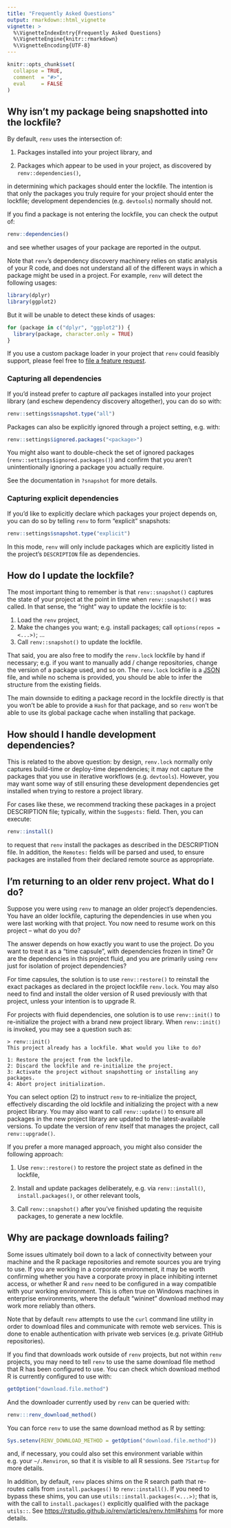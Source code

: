 ```yaml
---
title: "Frequently Asked Questions"
output: rmarkdown::html_vignette
vignette: >
  %\VignetteIndexEntry{Frequently Asked Questions}
  %\VignetteEngine{knitr::rmarkdown}
  %\VignetteEncoding{UTF-8}
---
```


```r
knitr::opts_chunk$set(
  collapse = TRUE,
  comment  = "#>",
  eval     = FALSE
)
```


## Why isn't my package being snapshotted into the lockfile?

By default, `renv` uses the intersection of:

1. Packages installed into your project library, and

2. Packages which appear to be used in your project, as discovered by
   `renv::dependencies()`,

in determining which packages should enter the lockfile. The intention is that
only the packages you truly require for your project should enter the lockfile;
development dependencies (e.g. `devtools`) normally should not.

If you find a package is not entering the lockfile, you can check the output of:

```r
renv::dependencies()
```

and see whether usages of your package are reported in the output.

Note that `renv`'s dependency discovery machinery relies on static analysis of
your R code, and does not understand all of the different ways in which a
package might be used in a project. For example, `renv` will detect the
following usages:

```r
library(dplyr)
library(ggplot2)
```

But it will be unable to detect these kinds of usages:

```r
for (package in c("dplyr", "ggplot2")) {
  library(package, character.only = TRUE)
}
```

If you use a custom package loader in your project that `renv` could feasibly
support, please feel free to [file a feature request](https://github.com/rstudio/renv/issues).


### Capturing all dependencies

If you'd instead prefer to capture _all_ packages installed into your project
library (and eschew dependency discovery altogether), you can do so with:

```r
renv::settings$snapshot.type("all")
```

Packages can also be explicitly ignored through a project setting, e.g. with:

```r
renv::settings$ignored.packages("<package>")
```

You might also want to double-check the set of ignored packages
(`renv::settings$ignored.packages()`) and confirm that you aren't
unintentionally ignoring a package you actually require.

See the documentation in `?snapshot` for more details.


### Capturing explicit dependencies

If you'd like to explicitly declare which packages your project depends on,
you can do so by telling `renv` to form "explicit" snapshots:

```r
renv::settings$snapshot.type("explicit")
```

In this mode, `renv` will only include packages which are explicitly listed
in the project's `DESCRIPTION` file as dependencies.


## How do I update the lockfile?

The most important thing to remember is that `renv::snapshot()` captures the
state of your project at the point in time when `renv::snapshot()` was called.
In that sense, the "right" way to update the lockfile is to:

1. Load the `renv` project,
2. Make the changes you want; e.g. install packages; call `options(repos = <...>)`; ...
3. Call `renv::snapshot()` to update the lockfile.

That said, you are also free to modify the `renv.lock` lockfile by hand if
necessary; e.g. if you want to manually add / change repositories, change
the version of a package used, and so on. The `renv.lock` lockfile is a
[JSON](https://www.json.org/json-en.html) file, and while no schema is provided,
you should be able to infer the structure from the existing fields.

The main downside to editing a package record in the lockfile directly is that
you won't be able to provide a `Hash` for that package, and so `renv` won't
be able to use its global package cache when installing that package.


## How should I handle development dependencies?

This is related to the above question: by design, `renv.lock` normally only
captures build-time or deploy-time dependencies; it may not capture the packages
that you use in iterative workflows (e.g. `devtools`). However, you may want
some way of still ensuring these development dependencies get installed when
trying to restore a project library.

For cases like these, we recommend tracking these packages in a project
DESCRIPTION file; typically, within the `Suggests:` field. Then, you can
execute:

```r
renv::install()
```

to request that `renv` install the packages as described in the DESCRIPTION
file. In addition, the `Remotes:` fields will be parsed and used, to ensure
packages are installed from their declared remote source as appropriate.


## I'm returning to an older renv project. What do I do?

Suppose you were using `renv` to manage an older project's dependencies. You
have an older lockfile, capturing the dependencies in use when you were last
working with that project. You now need to resume work on this project --
what do you do?

The answer depends on how exactly you want to use the project. Do you want
to treat it as a "time capsule", with dependencies frozen in time? Or are
the dependencies in this project fluid, and you are primarily using `renv`
just for isolation of project dependencies?

For time capsules, the solution is to use `renv::restore()` to reinstall the
exact packages as declared in the project lockfile `renv.lock`. You may also
need to find and install the older version of R used previously with that
project, unless your intention is to upgrade R.

For projects with fluid dependencies, one solution is to use `renv::init()`
to re-initialize the project with a brand new project library. When
`renv::init()` is invoked, you may see a question such as:

```
> renv::init()
This project already has a lockfile. What would you like to do?

1: Restore the project from the lockfile.
2: Discard the lockfile and re-initialize the project.
3: Activate the project without snapshotting or installing any packages.
4: Abort project initialization.
```

You can select option (2) to instruct `renv` to re-initialize the project,
effectively discarding the old lockfile and initializing the project with a new
project library. You may also want to call `renv::update()` to ensure all
packages in the new project library are updated to the latest-available
versions. To update the version of renv itself that manages the project, call
`renv::upgrade()`.

If you prefer a more managed approach, you might also consider the following
approach:

1. Use `renv::restore()` to restore the project state as defined in the
   lockfile,

2. Install and update packages deliberately, e.g. via `renv::install()`,
   `install.packages()`, or other relevant tools,

3. Call `renv::snapshot()` after you've finished updating the requisite
   packages, to generate a new lockfile.


## Why are package downloads failing?

Some issues ultimately boil down to a lack of connectivity between your machine
and the R package repositories and remote sources you are trying to use. If
you are working in a corporate environment, it may be worth confirming whether
you have a corporate proxy in place inhibiting internet access, or whether R
and `renv` need to be configured in a way compatible with your working
environment. This is often true on Windows machines in enterprise environments,
where the default "wininet" download method may work more reliably than others.

Note that by default `renv` attempts to use the `curl` command line utility
in order to download files and communicate with remote web services. This is
done to enable authentication with private web services (e.g. private
GitHub repositories).

If you find that downloads work outside of `renv` projects, but not within
`renv` projects, you may need to tell `renv` to use the same download file
method that R has been configured to use. You can check which download method
R is currently configured to use with:

```r
getOption("download.file.method")
```

And the downloader currently used by `renv` can be queried with:

```r
renv:::renv_download_method()
```

You can force `renv` to use the same download method as R by setting:

```r
Sys.setenv(RENV_DOWNLOAD_METHOD = getOption("download.file.method"))
```

and, if necessary, you could also set this environment variable within e.g. your
`~/.Renviron`, so that it is visible to all R sessions. See `?Startup` for more
details.

In addition, by default, `renv` places shims on the R search path that re-routes
calls from `install.packages()` to `renv::install()`. If you need to bypass
these shims, you can use `utils::install.packages(<...>)`; that is, with the
call to `install.packages()` explicitly qualified with the package `utils::`.
See <https://rstudio.github.io/renv/articles/renv.html#shims> for more details.
